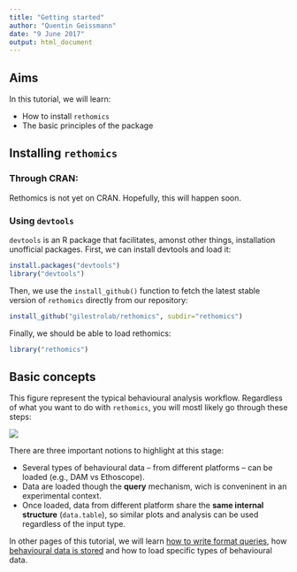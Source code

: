 ```yaml
---
title: "Getting started"
author: "Quentin Geissmann"
date: "9 June 2017"
output: html_document
---
```

  
  
Aims
----- 
  
In this tutorial, we will learn:
  
* How to install `rethomics`
* The basic principles of the package

Installing `rethomics`
----------------------------------------

### Through CRAN:

Rethomics is not yet on CRAN. Hopefully, this will happen soon.

### Using `devtools`

`devtools` is an R package that facilitates, amonst other things, installation unofficial packages.
First, we can install devtools and load it:

```r
install.packages("devtools")
library("devtools")
```

Then, we use the `install_github()` function to fetch the latest stable version of `rethomics` directly from our repository:

```r
install_github("gilestrolab/rethomics", subdir="rethomics")
```

Finally, we should be able to load rethomics:

```r
library("rethomics")
```

Basic concepts
-------------------

This figure represent the typical behavioural analysis workflow. Regardless of what you want to do with `rethomics`, you will mostl likely go through these steps:


![](./img/workflow.png)



There are three important notions to highlight at this stage:

* Several types of behavioural data -- from different platforms -- can be loaded (e.g., DAM vs Ethoscope).
* Data are loaded though the **query** mechanism, wich is conveninent in an experimental context.
* Once loaded, data from different platform share the **same internal structure** (`data.table`), so similar plots and analysis can be used regardless of the input type.


In other pages of this tutorial, we will learn [how to write format queries](queries.html), how [behavioural data is stored](data_structure.html) and how to load specific types of behavioural data.
